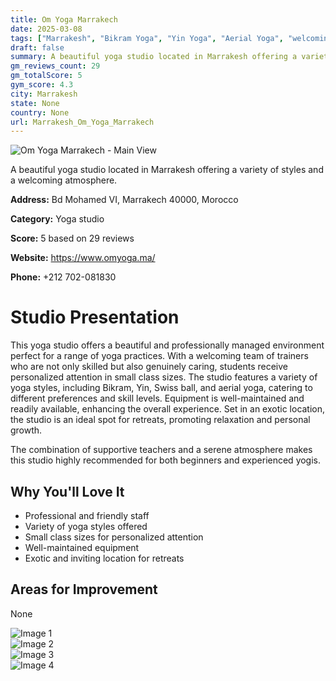 ```yaml
---
title: Om Yoga Marrakech
date: 2025-03-08
tags: ["Marrakesh", "Bikram Yoga", "Yin Yoga", "Aerial Yoga", "welcoming atmosphere", "professionalism", "Marrakesh"]  
draft: false
summary: A beautiful yoga studio located in Marrakesh offering a variety of styles and a welcoming atmosphere.
gm_reviews_count: 29
gm_totalScore: 5
gym_score: 4.3
city: Marrakesh
state: None
country: None
url: Marrakesh_Om_Yoga_Marrakech
---
```


<div className="aspect-[16/9] relative my-8">
  <img 
    src="https://lh5.googleusercontent.com/p/AF1QipNpr0bZ1GKLm6viY0sZmpxcHHqQPlCd4JoUCwXk=w1920-h1080-k-no"
    alt="Om Yoga Marrakech - Main View"
    className="object-cover absolute inset-0 w-full h-full rounded-lg"
  />
</div>

A beautiful yoga studio located in Marrakesh offering a variety of styles and a welcoming atmosphere.

**Address:** Bd Mohamed VI, Marrakech 40000, Morocco

**Category:** Yoga studio

**Score:** 5 based on 29 reviews

**Website:** https://www.omyoga.ma/

**Phone:** +212 702-081830

# Studio Presentation

This yoga studio offers a beautiful and professionally managed environment perfect for a range of yoga practices. With a welcoming team of trainers who are not only skilled but also genuinely caring, students receive personalized attention in small class sizes. The studio features a variety of yoga styles, including Bikram, Yin, Swiss ball, and aerial yoga, catering to different preferences and skill levels. Equipment is well-maintained and readily available, enhancing the overall experience. Set in an exotic location, the studio is an ideal spot for retreats, promoting relaxation and personal growth.

The combination of supportive teachers and a serene atmosphere makes this studio highly recommended for both beginners and experienced yogis.

## Why You'll Love It

- Professional and friendly staff
- Variety of yoga styles offered
- Small class sizes for personalized attention
- Well-maintained equipment
- Exotic and inviting location for retreats

## Areas for Improvement

None

<div className="grid grid-cols-1 xl:grid-cols-2 gap-4 my-8">
<div className="aspect-[4/3] relative"><img src="https://lh5.googleusercontent.com/p/AF1QipP-c0SpAbiI_RCCRxBJTenPBlmGzakooiN6RymW=w1920-h1080-k-no" alt="Image 1" className="object-cover absolute inset-0 w-full h-full rounded-lg" /></div>
<div className="aspect-[4/3] relative"><img src="https://lh5.googleusercontent.com/p/AF1QipMO1GKny4jaskzE8pWRXhVvtr97Jgbq1-tJPSKn=w1920-h1080-k-no" alt="Image 2" className="object-cover absolute inset-0 w-full h-full rounded-lg" /></div>
<div className="aspect-[4/3] relative"><img src="https://lh5.googleusercontent.com/p/AF1QipPUE3-GZGpXf-hcQYTpFajLPtfcccdYmrtPSi1c=w1920-h1080-k-no" alt="Image 3" className="object-cover absolute inset-0 w-full h-full rounded-lg" /></div>
<div className="aspect-[4/3] relative"><img src="https://lh5.googleusercontent.com/p/AF1QipPgY8FL5Gf1j-MBIx4pGOEZQT7q9jpm6jT2vwj6=w1920-h1080-k-no" alt="Image 4" className="object-cover absolute inset-0 w-full h-full rounded-lg" /></div>
</div>